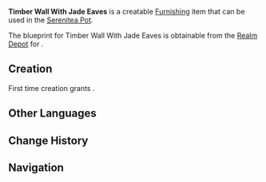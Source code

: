 {{Furnishing Infobox
|id             = 360101
|image          = Item Timber Wall With Jade Eaves.png
|category       = Decoration
|subcategory    = Wall
|rarity         = 3
|adeptal_energy = 30
|description    = A Liyue-style wall decorated with eaves and posts made of fragrant cedar that is as clean and white as a gem. It has a simple beauty to it.<br />Leaving things appropriately blank is an art in its own right, bringing out the beauty of the furniture itself and leaving room for the occupants to freely choose their decorations.
|blueprint      = [[Realm Depot]]
}}
'''Timber Wall With Jade Eaves''' is a creatable [[Furnishing]] item that can be used in the [[Serenitea Pot]].

The blueprint for Timber Wall With Jade Eaves is obtainable from the [[Realm Depot]] for {{Item|Realm Currency|24|x=160}}.

==Creation==
First time creation grants {{Item|Trust|24|x=60}}.
{{Recipe
|type = Creation
|time = 14h
|Fragrant Cedar Wood = 8
|White Iron Chunk = 4
|sort = Fragrant Cedar Wood,White Iron Chunk
}}

==Other Languages==
{{Other Languages|default_hidden = 1
|en      = Timber Wall With Jade Eaves
|zhs     = 玉面檐枋墙
|zhs_rm  = Yù Miàn Yán Fāng Qiáng
|zht     = 玉面簷枋牆
|zht_rm  = Yù Miàn Yán Fāng Qiáng
|ja      = 木製軒先付き白壁
|ja_rm   = Mokusei Nokisaki-tsuki Shirakabe
|ko      = 깔끔한 목제 처마 벽
|ko_rm   = 
|es      = Pared de madera con alero de jade
|fr      = Mur en bois avec alcôve de jade
|ru      = Деревянная стена с нефритовым карнизом
|th      = กำแพงหยก
|th_rm   = 
|vi      = Tường Cao Mặt Ngọc
|de      = Holzwand mit Jadetraufe
|id      = Tembok Kayu Dengan Tepi Atap Giok
|pt      = Parede de Madeira com Beiral de Jade
}}

==Change History==
{{Change History|1.5}}

==Navigation==
{{Furnishing Navbox/Interior|type=Decoration}}
